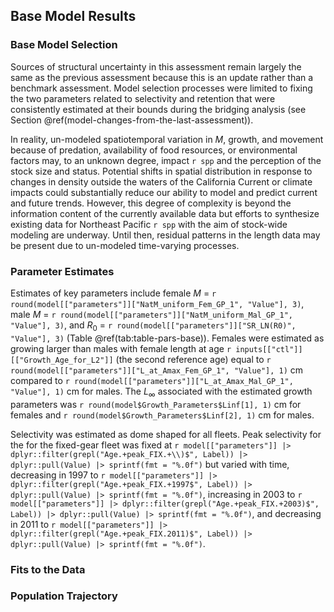## Base Model Results

### Base Model Selection

Sources of structural uncertainty in this assessment remain largely the same as the previous assessment because this is an update rather than a benchmark assessment. Model selection processes were limited to fixing the two parameters related to selectivity and retention that were consistently estimated at their bounds during the bridging analysis (see Section \@ref(model-changes-from-the-last-assessment)).

In reality, un-modeled spatiotemporal variation in $M$, growth, and movement because of predation, availability of food resources, or environmental factors may, to an unknown degree, impact `r spp` and the perception of the stock size and status. Potential shifts in spatial distribution in response to changes in density outside the waters of the California Current or climate impacts could substantially reduce our ability to model and predict current and future trends. However, this degree of complexity is beyond the information content of the currently available data but efforts to synthesize existing data for Northeast Pacific `r spp` with the aim of stock-wide modeling are underway. Until then, residual patterns in the length data may be present due to un-modeled time-varying processes.

### Parameter Estimates

<!-- Automated text -->
Estimates of key parameters include 
female $M$ =
`r round(model[["parameters"]]["NatM_uniform_Fem_GP_1", "Value"], 3)`, 
male $M$ =
`r round(model[["parameters"]]["NatM_uniform_Mal_GP_1", "Value"], 3)`, and
$R_0$ =
`r round(model[["parameters"]]["SR_LN(R0)", "Value"], 3)` 
(Table \@ref(tab:table-pars-base)). 
Females were estimated as growing larger than males with female length at age
`r inputs[["ctl"]][["Growth_Age_for_L2"]]`
(the second reference age) equal to 
`r round(model[["parameters"]]["L_at_Amax_Fem_GP_1", "Value"], 1)` cm compared to
`r round(model[["parameters"]]["L_at_Amax_Mal_GP_1", "Value"], 1)` cm for males.
The $L_\infty$ associated with the estimated growth parameters was 
`r round(model$Growth_Parameters$Linf[1], 1)` cm for females and
`r round(model$Growth_Parameters$Linf[2], 1)` cm for males.

Selectivity was estimated as dome shaped for all fleets.
Peak selectivity for the for the fixed-gear fleet was fixed at
`r model[["parameters"]] |> dplyr::filter(grepl("Age.+peak_FIX.+\\)$", Label)) |> dplyr::pull(Value) |> sprintf(fmt = "%.0f")`
but varied with time, decreasing in 1997 to
`r model[["parameters"]] |> dplyr::filter(grepl("Age.+peak_FIX.+1997$", Label)) |> dplyr::pull(Value) |> sprintf(fmt = "%.0f")`,
increasing in 2003 to
`r model[["parameters"]] |> dplyr::filter(grepl("Age.+peak_FIX.+2003)$", Label)) |> dplyr::pull(Value) |> sprintf(fmt = "%.0f")`, and
decreasing in 2011 to
`r model[["parameters"]] |> dplyr::filter(grepl("Age.+peak_FIX.2011)$", Label)) |> dplyr::pull(Value) |> sprintf(fmt = "%.0f")`.

### Fits to the Data



### Population Trajectory


